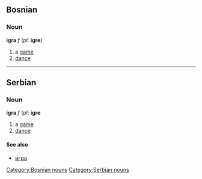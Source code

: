 ==Bosnian==
===Noun===
'''igra''' ''f'' (''pl'': '''igre''')
#a [[game]]
#[[dance]]
[[Category:Bosnian nouns]]
----
==Serbian==
===Noun===
'''igra''' ''f'' (''pl'': '''igre'''
#a [[game]]
#[[dance]]
====See also====
*[[игра]]
[[Category:Serbian nouns]]